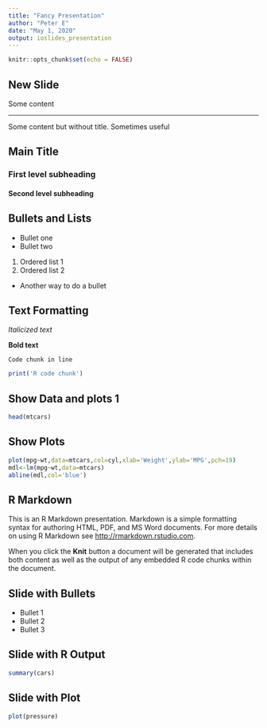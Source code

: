 ```yaml
---
title: "Fancy Presentation"
author: "Peter E"
date: "May 1, 2020"
output: ioslides_presentation
---
```


```r
knitr::opts_chunk$set(echo = FALSE)
```

## New Slide
Some content

***
Some content but without title. Sometimes useful

## Main Title
### First level subheading
#### Second level subheading

## Bullets and Lists
- Bullet one
- Bullet two

1. Ordered list 1
2. Ordered list 2

* Another way to do a bullet

## Text Formatting

*Italicized text*

**Bold text**

`Code chunk in line`

```r
print('R code chunk')

```


## Show Data and plots 1
```r
head(mtcars)

```

## Show Plots
```r
plot(mpg~wt,data=mtcars,col=cyl,xlab='Weight',ylab='MPG',pch=19)
mdl<-lm(mpg~wt,data=mtcars)
abline(mdl,col='blue')
```


## R Markdown

This is an R Markdown presentation. Markdown is a simple formatting syntax for authoring HTML, PDF, and MS Word documents. For more details on using R Markdown see <http://rmarkdown.rstudio.com>.

When you click the **Knit** button a document will be generated that includes both content as well as the output of any embedded R code chunks within the document.

## Slide with Bullets

- Bullet 1
- Bullet 2
- Bullet 3

## Slide with R Output

```r
summary(cars)
```

## Slide with Plot

```r
plot(pressure)
```

